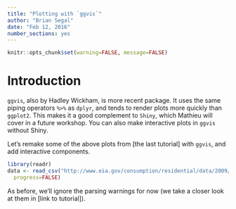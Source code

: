 ```yaml
---
title: "Plotting with `ggvis`"
author: "Brian Segal"
date: "Feb 12, 2016"
number_sections: yes
---
```


```r
knitr::opts_chunk$set(warning=FALSE, message=FALSE)
```
# Introduction

`ggvis`, also by Hadley Wickham, is more recent package. It uses the same piping operators `%>%` as `dplyr`, and tends to render plots more quickly than `ggplot2`. This makes it a good complement to `Shiny`, which Mathieu will cover in a future workshop. You can also make interactive plots in `ggvis` without Shiny.

Let's remake some of the above plots from [the last tutorial] with `ggvis`, and add interactive components.

```r
library(readr)
data <- read_csv("http://www.eia.gov/consumption/residential/data/2009/csv/recs2009_public.csv",
  progress=FALSE)
```

As before, we'll ignore the parsing warnings for now (we take a closer look at them in [link to tutorial]).